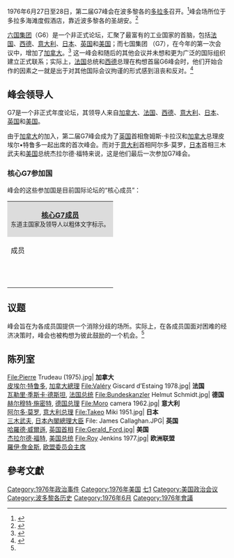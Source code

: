 1976年6月27日至28日，第二届G7峰会在波多黎各的[[多拉多|多拉多]]召开。<ref name="j-mofa1">{{cite web|url=http://www.mofa.go.jp/policy/economy/summit/2000/past_summit/table_e/index.html|title=Documents of Summit Meetings in the Past|accessdate=2016-10-31|archive-date=2009-04-30|archive-url=https://www.webcitation.org/5gPPKm6bG?url=http://www.mofa.go.jp/policy/economy/summit/2000/past_summit/table_e/index.html|dead-url=no}}</ref>峰会场所位于多拉多海滩度假酒店，靠近波多黎各的圣胡安。<ref>{{cite web|url= http://www.nytimes.com/1976/06/29/archives/goslow-policies-urged-by-leaders-in-economic-talks-closing.html?_r=0|title= GO‐SLOW POLICIES URGED BY LEADERS IN ECONOMIC TALKS|accessdate=2016-10-31}}</ref>

[[八大工業國組織|六国集团]]（G6）是一个非正式论坛，汇聚了最富有的工业国家的首脑，包括[[法国|法国]]、[[西德|西德]]、[[意大利|意大利]]、[[日本|日本]]、[[英国|英国]]和[[美国|美国]]；而七国集团 （G7），在今年的第一次会议中，增加了[[加拿大|加拿大]]。<ref>{{cite web|url=http://www.theglobeandmail.com/news/world/weight-of-the-world-too-heavy-for-g8-shoulders/article25580012/|title=Weight of the world too heavy for G8 shoulders|accessdate=2016-10-31}}</ref> 这一峰会和随后的其他会议并未想和更为广泛的国际组织建立正式联系；实际上，[[法国|法国]]总统和[[西德|西德]]总理在构想首届G6峰会时，他们开始合作的因素之一就是出于对其他国际会议拘谨的形式感到沮丧和反对。<ref name="reinalda205">{{cite web|url=https://books.google.com/books?id=Bt3AzOHtXwgC&pg=PA205&dq=G7+summit&client=firefox-a#PPA205,M1|title=''Autonomous Policy Making by International Organizations,'' p. 205.|accessdate=2016-10-31}}</ref>

==峰会领导人==
G7是一个非正式年度论坛，其领导人来自[[加拿大|加拿大]]、[[法国|法国]]、[[西德|西德]]、[[意大利|意大利]]、[[日本|日本]]、[[英国|英国]]和[[美国|美国]]。

由于[[加拿大|加拿大]]的加入，第二届G7峰会成为了[[英国|英国]]首相詹姆斯·卡拉汉和[[加拿大|加拿大]]总理皮埃尔•特鲁多一起出席的首次峰会。而对于[[意大利|意大利]]首相阿尔多·莫罗，[[日本|日本]]首相三木武夫和[[美国|美国]]总统杰拉尔德·福特来说，这是他们最后一次参加G7峰会。

===核心G7参加国===

峰会的这些参加国是目前国际论坛的“核心成员”：

{| border="2" cellpadding="4" cellspacing="0" style="margin: 1em 1em 1em 0; background: #f9f9f9; border: 1px #aaa solid; border-collapse: collapse; font-size: 95%;"
|-
|colspan="4" style="text-align: center; background:Gainsboro" |'''[[八大工業國組織|核心G7成员]]'''<br /><small>东道主国家及领导人以粗体文字标示。</small>
|- bgcolor="LightSteelBlue" align="center"
! colspan=2 |成员
! 代表
! 职务
|-
! {{flagicon|CAN}}
| 加拿大
| [[皮埃尔·特鲁多|皮埃尔·特鲁多]]<ref name="j-mofa1"/>
| [[加拿大總理|总理]]
|-
! {{flagicon|FRA}}
| 法国
| [[瓦勒里·季斯卡·德斯坦|瓦勒里·季斯卡·德斯坦]]<ref name="j-mofa1"/>
| [[法国总统|總統]]
|-
! {{flagicon|Germany}}
| [[西德|西德]]
| [[赫尔穆特·施密特|赫尔穆特·施密特]]<ref name="j-mofa1"/>
| [[德国总理|德国总理]]
|-
! {{flagicon|Italy}}
| 意大利
| [[阿尔多·莫罗|阿尔多·莫罗]]<ref name="j-mofa1"/> 
| [[意大利总理列表|总理]]
|-
! {{flagicon|Japan}}
|日本
| [[三木武夫|三木武夫]]<ref name="j-mofa1"/>
| [[日本內閣總理大臣|总理]]
|-
! {{flagicon|UK}} 
| 英国
| [[哈羅德·威爾遜|哈羅德·威爾遜]]<ref name="j-mofa1"/>
| [[英国首相|总理]]  
|-
! {{flagicon|US}} 
| '''美国'''
|''' [[杰拉尔德·福特|杰拉尔德·福特]] '''<ref name="j-mofa1"/>
| ''' [[美国总统|總統]] '''
|-
! {{flagicon| European Union }} 
| [[欧洲联盟委员会|欧洲联盟委员会]]
| [[羅伊·詹金斯|羅伊·詹金斯]]<ref name="j-mofa1"/>
| [[欧盟委员会主席|總統]]
|-
|}

==议题==
峰会旨在为各成员国提供一个消除分歧的场所。实际上，在各成员国面对困难的经济决策时，峰会也被构想为彼此鼓励的一个机会。<ref name="reinalda205"/>

==陈列室==
<gallery>
File:Pierre Trudeau (1975).jpg|{{flagicon|Canada}} '''加拿大''' <br /> [[皮埃尔·特鲁多|皮埃尔·特鲁多]], [[加拿大總理|加拿大總理]]
File:Valéry Giscard d’Estaing 1978.jpg|{{flagicon|France}} '''法国''' <br /> [[瓦勒里·季斯卡·德斯坦|瓦勒里·季斯卡·德斯坦]], [[法国总统|法国总统]]
File:Bundeskanzler Helmut Schmidt.jpg|{{flagicon|Germany}} '''德国''' <br/> [[赫尔穆特·施密特|赫尔穆特·施密特]], [[德国总理|德国总理]]
File:Moro camera 1962.jpg|{{flagicon|Italy}} '''意大利''' <br/> [[阿尔多·莫罗|阿尔多·莫罗]], [[意大利总理|意大利总理]]
File:Takeo Miki 1951.jpg|{{flagicon|Japan}} '''日本''' <br/> [[三木武夫|三木武夫]], [[日本內閣總理大臣|日本內閣總理大臣]]
File: James Callaghan.JPG|{{flagicon|United Kingdom}} '''英国''' <br/> [[哈羅德·威爾遜|哈羅德·威爾遜]], [[英国首相|英国首相]]
File:Gerald_Ford.jpg|{{flagicon|United States}} '''美国''' <br/> [[杰拉尔德·福特|杰拉尔德·福特]], [[美国总统|美国总统]]
File:Roy Jenkins 1977.jpg|{{flagicon|EU}} '''欧洲联盟''' <br/> [[羅伊·詹金斯|羅伊·詹金斯]], [[欧盟委员会主席|欧盟委员会主席]]
</gallery>

==參考文獻==
{{Reflist|2}}

{{七大工業國組織會議|state=collapsed}}

[[Category:1976年政治事件|Category:1976年政治事件]]
[[Category:1976年美国|Category:1976年美国]]
[[Category:七大工業國組織會議|七1]]
[[Category:美国政治会议|Category:美国政治会议]]
[[Category:波多黎各历史|Category:波多黎各历史]]
[[Category:1976年6月|Category:1976年6月]]
[[Category:1976年會議|Category:1976年會議]]